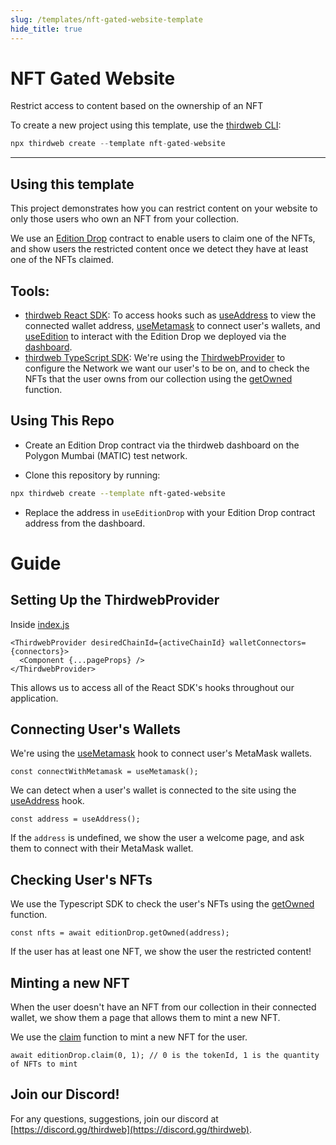 ```yaml
---
slug: /templates/nft-gated-website-template
hide_title: true
---
```



# NFT Gated Website

Restrict access to content based on the ownership of an NFT

To create a new project using this template, use the [thirdweb CLI](/thirdweb-deploy/thirdweb-cli):

```jsx
npx thirdweb create --template nft-gated-website
```

<div
  style={{
    display: "flex",
    flexDirection: "row",
    gap: "2%",
    marginBottom: 32,
    width: "100%",
    alignItems: "center",
    justifyContent: "center",
    marginTop: 16,
  }}
>
  <DemoButton
    link="https://nft-gated-website.thirdweb-example.com"
    name="nft-gated-website"
  />
  <ViewCodeButton
    link="https://github.com/thirdweb-example/nft-gated-website"
    name="nft-gated-website"
  />
</div>

---

## Using this template

This project demonstrates how you can restrict content on your website to only those users who own an NFT from your collection.

We use an [Edition Drop](https://portal.thirdweb.com/pre-built-contracts/edition-drop) contract to enable users to claim one of the NFTs, and show users the restricted content once we detect they have at least one of the NFTs claimed.

## Tools:

- [thirdweb React SDK](https://docs.thirdweb.com/react): To access hooks such as [useAddress](https://portal.thirdweb.com/react/react.useaddress) to view the connected wallet address, [useMetamask](https://portal.thirdweb.com/react/react.usemetamask) to connect user's wallets, and [useEdition](https://portal.thirdweb.com/react/react.useeditiondrop) to interact with the Edition Drop we deployed via the [dashboard](https://thirdweb.com/dashboard).
- [thirdweb TypeScript SDK](https://docs.thirdweb.com/typescript): We're using the [ThirdwebProvider](https://docs.thirdweb.com/react) to configure the Network we want our user's to be on, and to check the NFTs that the user owns from our collection using the [getOwned](https://portal.thirdweb.com/pre-built-contracts/edition-drop#nfts-owned-by-a-specific-wallet) function.

## Using This Repo

- Create an Edition Drop contract via the thirdweb dashboard on the Polygon Mumbai (MATIC) test network.

- Clone this repository by running:

```bash
npx thirdweb create --template nft-gated-website
```

- Replace the address in `useEditionDrop` with your Edition Drop contract address from the dashboard.

# Guide

## Setting Up the ThirdwebProvider

Inside [index.js](https://github.com/thirdweb-example/nft-gated-website/blob/main/src/index.js)

```tsx
<ThirdwebProvider desiredChainId={activeChainId} walletConnectors={connectors}>
  <Component {...pageProps} />
</ThirdwebProvider>
```

This allows us to access all of the React SDK's hooks throughout our application.

## Connecting User's Wallets

We're using the [useMetamask](https://portal.thirdweb.com/react/react.usemetamask) hook to connect user's MetaMask wallets.

```tsx
const connectWithMetamask = useMetamask();
```

We can detect when a user's wallet is connected to the site using the [useAddress](https://portal.thirdweb.com/react/react.useaddress) hook.

```tsx
const address = useAddress();
```

If the `address` is undefined, we show the user a welcome page, and ask them to connect with their MetaMask wallet.

## Checking User's NFTs

We use the Typescript SDK to check the user's NFTs using the [getOwned](https://portal.thirdweb.com/pre-built-contracts/nft-drop#nfts-owned-by-a-specific-wallet) function.

```tsx
const nfts = await editionDrop.getOwned(address);
```

If the user has at least one NFT, we show the user the restricted content!

## Minting a new NFT

When the user doesn't have an NFT from our collection in their connected wallet, we show them a page that allows them to mint a new NFT.

We use the [claim](https://portal.thirdweb.com/pre-built-contracts/nft-drop#minting--claiming-nfts) function to mint a new NFT for the user.

```tsx
await editionDrop.claim(0, 1); // 0 is the tokenId, 1 is the quantity of NFTs to mint
```

## Join our Discord!

For any questions, suggestions, join our discord at [https://discord.gg/thirdweb](https://discord.gg/thirdweb).

